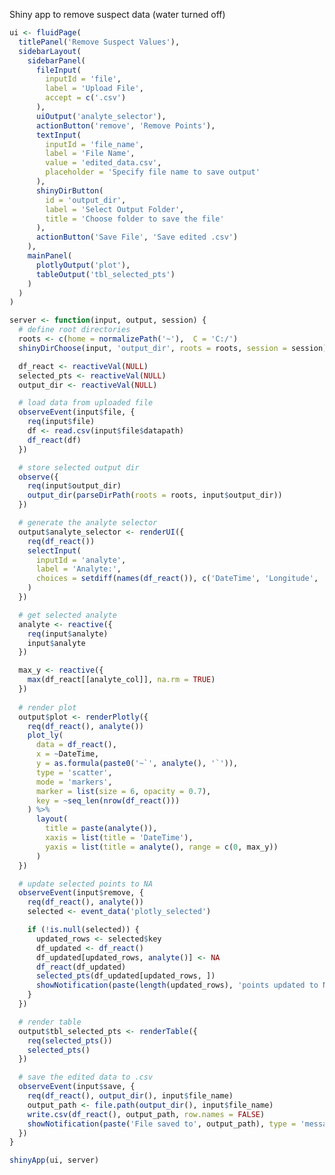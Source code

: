 Shiny app to remove suspect data (water turned off)

```r
ui <- fluidPage(
  titlePanel('Remove Suspect Values'),
  sidebarLayout(
    sidebarPanel(
      fileInput(
        inputId = 'file',
        label = 'Upload File',
        accept = c('.csv')
      ),
      uiOutput('analyte_selector'),
      actionButton('remove', 'Remove Points'),
      textInput(
        inputId = 'file_name',
        label = 'File Name',
        value = 'edited_data.csv',
        placeholder = 'Specify file name to save output'
      ),
      shinyDirButton(
        id = 'output_dir',
        label = 'Select Output Folder',
        title = 'Choose folder to save the file'
      ),
      actionButton('Save File', 'Save edited .csv')
    ),
    mainPanel(
      plotlyOutput('plot'),
      tableOutput('tbl_selected_pts')
    )
  )
)

server <- function(input, output, session) {
  # define root directories
  roots <- c(home = normalizePath('~'),  C = 'C:/')
  shinyDirChoose(input, 'output_dir', roots = roots, session = session)

  df_react <- reactiveVal(NULL)
  selected_pts <- reactiveVal(NULL)
  output_dir <- reactiveVal(NULL)

  # load data from uploaded file
  observeEvent(input$file, {
    req(input$file)
    df <- read.csv(input$file$datapath)
    df_react(df)
  })

  # store selected output dir
  observe({
    req(input$output_dir)
    output_dir(parseDirPath(roots = roots, input$output_dir))
  })

  # generate the analyte selector
  output$analyte_selector <- renderUI({
    req(df_react())
    selectInput(
      inputId = 'analyte',
      label = 'Analyte:',
      choices = setdiff(names(df_react()), c('DateTime', 'Longitude', 'Latitude'))
    )
  })

  # get selected analyte
  analyte <- reactive({
    req(input$analyte)
    input$analyte
  })

  max_y <- reactive({
    max(df_react[[analyte_col]], na.rm = TRUE)
  })
  
  # render plot
  output$plot <- renderPlotly({
    req(df_react(), analyte())
    plot_ly(
      data = df_react(),
      x = ~DateTime,
      y = as.formula(paste0('~`', analyte(), '`')),
      type = 'scatter',
      mode = 'markers',
      marker = list(size = 6, opacity = 0.7),
      key = ~seq_len(nrow(df_react()))
    ) %>%
      layout(
        title = paste(analyte()),
        xaxis = list(title = 'DateTime'),
        yaxis = list(title = analyte(), range = c(0, max_y))
      )
  })

  # update selected points to NA
  observeEvent(input$remove, {
    req(df_react(), analyte())
    selected <- event_data('plotly_selected')

    if (!is.null(selected)) {
      updated_rows <- selected$key
      df_updated <- df_react()
      df_updated[updated_rows, analyte()] <- NA
      df_react(df_updated)
      selected_pts(df_updated[updated_rows, ])
      showNotification(paste(length(updated_rows), 'points updated to NA'), type = 'message')
    }
  })

  # render table
  output$tbl_selected_pts <- renderTable({
    req(selected_pts())
    selected_pts()
  })

  # save the edited data to .csv
  observeEvent(input$save, {
    req(df_react(), output_dir(), input$file_name)
    output_path <- file.path(output_dir(), input$file_name)
    write.csv(df_react(), output_path, row.names = FALSE)
    showNotification(paste('File saved to', output_path), type = 'message')
  })
}

shinyApp(ui, server)
```